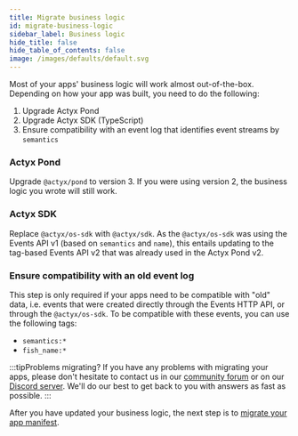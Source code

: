 ```yaml
---
title: Migrate business logic
id: migrate-business-logic
sidebar_label: Business logic
hide_title: false
hide_table_of_contents: false
image: /images/defaults/default.svg
---
```


Most of your apps' business logic will work almost out-of-the-box.
Depending on how your app was built, you need to do the following:

1. Upgrade Actyx Pond
2. Upgrade Actyx SDK (TypeScript)
3. Ensure compatibility with an event log that identifies event streams by `semantics`

### Actyx Pond

Upgrade `@actyx/pond` to version 3. 
If you were using version 2, the business logic you wrote will still work.

### Actyx SDK

Replace `@actyx/os-sdk` with `@actyx/sdk`.
As the `@actyx/os-sdk` was using the Events API v1 (based on `semantics` and `name`), this entails updating to the tag-based Events API v2 that was already used in the Actyx Pond v2.

### Ensure compatibility with an old event log

This step is only required if your apps need to be compatible with "old" data, i.e. events that were created directly through the Events HTTP API, or through the `@actyx/os-sdk`.
To be compatible with these events, you can use the following tags:

- `semantics:*`
- `fish_name:*`

:::tipProblems migrating?
If you have any problems with migrating your apps, please don't hesitate to contact us in our [community forum](https://community.actyx.com) or on our [Discord server](https://discord.gg/262yJhc). We'll do our best to get back to you with answers as fast as possible.
:::

After you have updated your business logic, the next step is to [migrate your app manifest](./migrate-app-manifest).